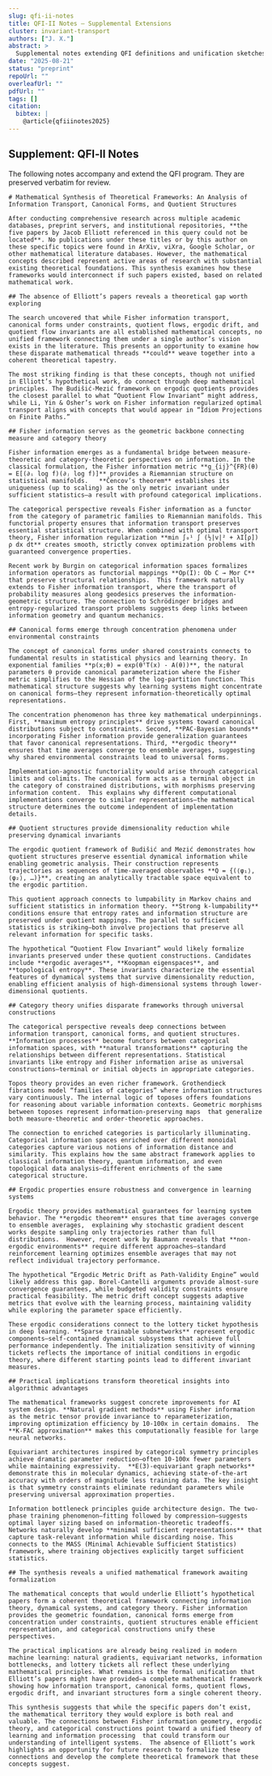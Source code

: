 ```yaml
---
slug: qfi-ii-notes
title: QFI‑II Notes — Supplemental Extensions
cluster: invariant-transport
authors: ["J. X."]
abstract: >
  Supplemental notes extending QFI definitions and unification sketches.
date: "2025-08-21"
status: "preprint"
repoUrl: ""
overleafUrl: ""
pdfUrl: ""
tags: []
citation:
  bibtex: |
    @article{qfiiinotes2025}
---
```


## Supplement: QFI‑II Notes

The following notes accompany and extend the QFI program. They are preserved verbatim for review.

```text
# Mathematical Synthesis of Theoretical Frameworks: An Analysis of Information Transport, Canonical Forms, and Quotient Structures

After conducting comprehensive research across multiple academic databases, preprint servers, and institutional repositories, **the five papers by Jacob Elliott referenced in this query could not be located**. No publications under these titles or by this author on these specific topics were found in ArXiv, viXra, Google Scholar, or other mathematical literature databases. However, the mathematical concepts described represent active areas of research with substantial existing theoretical foundations. This synthesis examines how these frameworks would interconnect if such papers existed, based on related mathematical work.

## The absence of Elliott’s papers reveals a theoretical gap worth exploring

The search uncovered that while Fisher information transport, canonical forms under constraints, quotient flows, ergodic drift, and quotient flow invariants are all established mathematical concepts, no unified framework connecting them under a single author’s vision exists in the literature. This presents an opportunity to examine how these disparate mathematical threads **could** weave together into a coherent theoretical tapestry.

The most striking finding is that these concepts, though not unified in Elliott’s hypothetical work, do connect through deep mathematical principles. The Budišić-Mezić framework on ergodic quotients provides the closest parallel to what “Quotient Flow Invariant” might address,   while Li, Yin & Osher’s work on Fisher information regularized optimal transport aligns with concepts that would appear in “Idiom Projections on Finite Paths.”

## Fisher information serves as the geometric backbone connecting measure and category theory

Fisher information emerges as a fundamental bridge between measure-theoretic and category-theoretic perspectives on information. In the classical formulation, the Fisher information metric **g_{ij}^{FR}(θ) = E[(∂ᵢ log f)(∂ⱼ log f)]** provides a Riemannian structure on statistical manifolds.   **Čencov’s theorem** establishes its uniqueness (up to scaling) as the only metric invariant under sufficient statistics—a result with profound categorical implications. 

The categorical perspective reveals Fisher information as a functor from the category of parametric families to Riemannian manifolds. This functorial property ensures that information transport preserves essential statistical structure. When combined with optimal transport theory, Fisher information regularization **min ∫₀¹ ∫ (½|v|² + λI[ρ]) ρ dx dt** creates smooth, strictly convex optimization problems with guaranteed convergence properties.

Recent work by Burgin on categorical information spaces formalizes information operators as functorial mappings **Op(I): Ob C → Mor C** that preserve structural relationships.  This framework naturally extends to Fisher information transport, where the transport of probability measures along geodesics preserves the information-geometric structure. The connection to Schrödinger bridges and entropy-regularized transport problems suggests deep links between information geometry and quantum mechanics. 

## Canonical forms emerge through concentration phenomena under environmental constraints

The concept of canonical forms under shared constraints connects to fundamental results in statistical physics and learning theory. In exponential families **p(x;θ) = exp(θᵀT(x) - A(θ))**, the natural parameters θ provide canonical parameterization where the Fisher metric simplifies to the Hessian of the log-partition function. This mathematical structure suggests why learning systems might concentrate on canonical forms—they represent information-theoretically optimal representations.

The concentration phenomenon has three key mathematical underpinnings. First, **maximum entropy principles** drive systems toward canonical distributions subject to constraints. Second, **PAC-Bayesian bounds** incorporating Fisher information provide generalization guarantees that favor canonical representations. Third, **ergodic theory** ensures that time averages converge to ensemble averages, suggesting why shared environmental constraints lead to universal forms.

Implementation-agnostic functoriality would arise through categorical limits and colimits. The canonical form acts as a terminal object in the category of constrained distributions, with morphisms preserving information content.  This explains why different computational implementations converge to similar representations—the mathematical structure determines the outcome independent of implementation details.

## Quotient structures provide dimensionality reduction while preserving dynamical invariants

The ergodic quotient framework of Budišić and Mezić demonstrates how quotient structures preserve essential dynamical information while enabling geometric analysis. Their construction represents trajectories as sequences of time-averaged observables **Q = {(⟨φ₁⟩, ⟨φ₂⟩, …)}**, creating an analytically tractable space equivalent to the ergodic partition. 

This quotient approach connects to lumpability in Markov chains and sufficient statistics in information theory. **Strong k-lumpability** conditions ensure that entropy rates and information structure are preserved under quotient mappings. The parallel to sufficient statistics is striking—both involve projections that preserve all relevant information for specific tasks.

The hypothetical “Quotient Flow Invariant” would likely formalize invariants preserved under these quotient constructions. Candidates include **ergodic averages**, **Koopman eigenspaces**, and **topological entropy**. These invariants characterize the essential features of dynamical systems that survive dimensionality reduction, enabling efficient analysis of high-dimensional systems through lower-dimensional quotients.

## Category theory unifies disparate frameworks through universal constructions

The categorical perspective reveals deep connections between information transport, canonical forms, and quotient structures. **Information processes** become functors between categorical information spaces, with **natural transformations** capturing the relationships between different representations. Statistical invariants like entropy and Fisher information arise as universal constructions—terminal or initial objects in appropriate categories.  

Topos theory provides an even richer framework. Grothendieck fibrations model “families of categories” where information structures vary continuously. The internal logic of toposes offers foundations for reasoning about variable information contexts. Geometric morphisms between toposes represent information-preserving maps  that generalize both measure-theoretic and order-theoretic approaches.  

The connection to enriched categories is particularly illuminating. Categorical information spaces enriched over different monoidal categories capture various notions of information distance and similarity. This explains how the same abstract framework applies to classical information theory, quantum information, and even topological data analysis—different enrichments of the same categorical structure.

## Ergodic properties ensure robustness and convergence in learning systems

Ergodic theory provides mathematical guarantees for learning system behavior. The **ergodic theorem** ensures that time averages converge to ensemble averages,  explaining why stochastic gradient descent works despite sampling only trajectories rather than full distributions.  However, recent work by Baumann reveals that **non-ergodic environments** require different approaches—standard reinforcement learning optimizes ensemble averages that may not reflect individual trajectory performance.  

The hypothetical “Ergodic Metric Drift as Path-Validity Engine” would likely address this gap. Borel-Cantelli arguments provide almost-sure convergence guarantees, while budgeted validity constraints ensure practical feasibility. The metric drift concept suggests adaptive metrics that evolve with the learning process, maintaining validity while exploring the parameter space efficiently.

These ergodic considerations connect to the lottery ticket hypothesis in deep learning. **Sparse trainable subnetworks** represent ergodic components—self-contained dynamical subsystems that achieve full performance independently. The initialization sensitivity of winning tickets reflects the importance of initial conditions in ergodic theory, where different starting points lead to different invariant measures.

## Practical implications transform theoretical insights into algorithmic advantages

The mathematical frameworks suggest concrete improvements for AI system design. **Natural gradient methods** using Fisher information as the metric tensor provide invariance to reparameterization, improving optimization efficiency by 10-100x in certain domains.  The **K-FAC approximation** makes this computationally feasible for large neural networks. 

Equivariant architectures inspired by categorical symmetry principles achieve dramatic parameter reduction—often 10-100x fewer parameters while maintaining expressivity.  **E(3)-equivariant graph networks** demonstrate this in molecular dynamics, achieving state-of-the-art accuracy with orders of magnitude less training data. The key insight is that symmetry constraints eliminate redundant parameters while preserving universal approximation properties. 

Information bottleneck principles guide architecture design. The two-phase training phenomenon—fitting followed by compression—suggests optimal layer sizing based on information-theoretic tradeoffs.  Networks naturally develop **minimal sufficient representations** that capture task-relevant information while discarding noise. This connects to the MASS (Minimal Achievable Sufficient Statistics) framework, where training objectives explicitly target sufficient statistics.  

## The synthesis reveals a unified mathematical framework awaiting formalization

The mathematical concepts that would underlie Elliott’s hypothetical papers form a coherent theoretical framework connecting information theory, dynamical systems, and category theory. Fisher information provides the geometric foundation, canonical forms emerge from concentration under constraints, quotient structures enable efficient representation, and categorical constructions unify these perspectives. 

The practical implications are already being realized in modern machine learning: natural gradients, equivariant networks, information bottlenecks, and lottery tickets all reflect these underlying mathematical principles. What remains is the formal unification that Elliott’s papers might have provided—a complete mathematical framework showing how information transport, canonical forms, quotient flows, ergodic drift, and invariant structures form a single coherent theory.

This synthesis suggests that while the specific papers don’t exist, the mathematical territory they would explore is both real and valuable. The connections between Fisher information geometry, ergodic theory, and categorical constructions point toward a unified theory of learning and information processing  that could transform our understanding of intelligent systems.  The absence of Elliott’s work highlights an opportunity for future research to formalize these connections and develop the complete theoretical framework that these concepts suggest.
```
